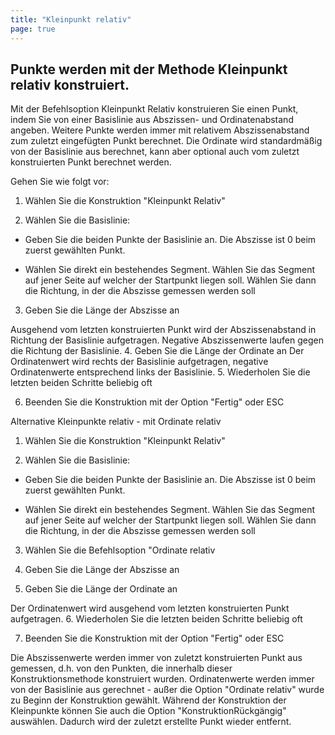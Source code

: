 ```yaml
---
title: "Kleinpunkt relativ"
page: true
---
```

## Punkte werden mit der Methode Kleinpunkt relativ konstruiert.
Mit der Befehlsoption Kleinpunkt Relativ konstruieren Sie einen Punkt, indem Sie von einer Basislinie aus Abszissen- und Ordinatenabstand angeben. Weitere Punkte werden immer mit relativem Abszissenabstand zum zuletzt eingef&#252;gten Punkt berechnet.
Die Ordinate wird standardm&#228;&#223;ig von der Basislinie aus berechnet, kann aber optional auch vom zuletzt konstruierten Punkt berechnet werden.

Gehen Sie wie folgt vor:

1. W&#228;hlen Sie die Konstruktion &quot;Kleinpunkt Relativ&quot;

2. W&#228;hlen Sie die Basislinie:

-  Geben Sie die beiden Punkte der Basislinie an. Die Abszisse ist 0 beim zuerst gew&#228;hlten Punkt.

-  W&#228;hlen Sie direkt ein bestehendes Segment. W&#228;hlen Sie das Segment auf jener Seite auf welcher der Startpunkt liegen soll. W&#228;hlen Sie dann die Richtung, in der die Abszisse gemessen werden soll



3. Geben Sie die L&#228;nge der Abszisse an 


<Success>
Ausgehend vom letzten konstruierten Punkt wird der Abszissenabstand in Richtung der Basislinie aufgetragen. Negative Abszissenwerte laufen gegen die Richtung der Basislinie.

</Success>
4. Geben Sie die L&#228;nge der Ordinate an 


<Success>
Der Ordinatenwert wird rechts der Basislinie aufgetragen, negative Ordinatenwerte entsprechend links der Basislinie. 

</Success>
5. Wiederholen Sie die letzten beiden Schritte beliebig oft

6. Beenden Sie die Konstruktion mit der Option &quot;Fertig&quot; oder <Border>ESC</Border> 



Alternative
  <Bold> Kleinpunkte relativ - mit Ordinate relativ </Bold> 

1. W&#228;hlen Sie die Konstruktion &quot;Kleinpunkt Relativ&quot;

2. W&#228;hlen Sie die Basislinie:

-  Geben Sie die beiden Punkte der Basislinie an. Die Abszisse ist 0 beim zuerst gew&#228;hlten Punkt.

-  W&#228;hlen Sie direkt ein bestehendes Segment. W&#228;hlen Sie das Segment auf jener Seite auf welcher der Startpunkt liegen soll. W&#228;hlen Sie dann die Richtung, in der die Abszisse gemessen werden soll



3.  W&#228;hlen Sie die Befehlsoption &quot;Ordinate relativ

4. Geben Sie die L&#228;nge der Abszisse an

5. Geben Sie die L&#228;nge der Ordinate an 


<Success>
Der Ordinatenwert wird ausgehend vom  letzten konstruierten Punkt aufgetragen.

</Success>
6. Wiederholen Sie die letzten beiden Schritte beliebig oft

7. Beenden Sie die Konstruktion mit der Option &quot;Fertig&quot; oder <Border>ESC</Border> 



<Success>
Die Abszissenwerte werden immer von zuletzt konstruierten Punkt aus gemessen, d.h. von den Punkten, die innerhalb dieser Konstruktionsmethode konstruiert wurden. 
Ordinatenwerte werden immer von der Basislinie aus gerechnet - au&#223;er die Option &quot;Ordinate relativ&quot; wurde zu Beginn der Konstruktion gew&#228;hlt.  
</Success>

<Success>
W&#228;hrend der Konstruktion der Kleinpunkte k&#246;nnen Sie auch die Option &quot;KonstruktionR&#252;ckg&#228;ngig&quot; ausw&#228;hlen. Dadurch wird der zuletzt erstellte Punkt wieder entfernt.
</Success>


